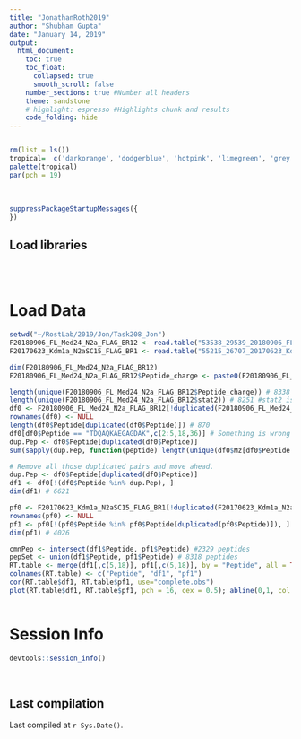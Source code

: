 ```yaml
---
title: "JonathanRoth2019"
author: "Shubham Gupta"
date: "January 14, 2019"
output:
  html_document:
    toc: true
    toc_float:
      collapsed: true
      smooth_scroll: false
    number_sections: true #Number all headers
    theme: sandstone
    # highlight: espresso #Highlights chunk and results
    code_folding: hide
---
```


```r

```

```r
rm(list = ls())
tropical=  c('darkorange', 'dodgerblue', 'hotpink', 'limegreen', 'grey', "skyblue",  'yellowgreen', 'red', 'yellow')
palette(tropical)
par(pch = 19)
```

<br>

```r
suppressPackageStartupMessages({
})
```

## Load libraries
```r

```

<br>

# Load Data
```r
setwd("~/RostLab/2019/Jon/Task208_Jon")
F20180906_FL_Med24_N2a_FLAG_BR12 <- read.table("53538_29539_20180906_FL_Med24_N2a_FLAG_BR12_MID_SWATH_MSPLITfiltered.txt", header = TRUE, sep = "\t", comment.char = "")
F20170623_Kdm1a_N2aSC15_FLAG_BR1 <- read.table("55215_26707_20170623_Kdm1a_N2aSC15_FLAG_BR1_SWATH_MSPLITfiltered.txt", header = TRUE, sep = "\t", comment.char = "")

```


```r
dim(F20180906_FL_Med24_N2a_FLAG_BR12)
F20180906_FL_Med24_N2a_FLAG_BR12$Peptide_charge <- paste0(F20180906_FL_Med24_N2a_FLAG_BR12$Peptide,  "/", F20180906_FL_Med24_N2a_FLAG_BR12$z.1)

length(unique(F20180906_FL_Med24_N2a_FLAG_BR12$Peptide_charge)) # 8338
length(unique(F20180906_FL_Med24_N2a_FLAG_BR12$stat2)) # 8251 #stat2 is retention time.
df0 <- F20180906_FL_Med24_N2a_FLAG_BR12[!duplicated(F20180906_FL_Med24_N2a_FLAG_BR12[,c(18,36)]),] # Few peptides have multiple retention time values. Let's have a look at them
rownames(df0) <- NULL
length(df0$Peptide[duplicated(df0$Peptide)]) # 870
df0[df0$Peptide == "TDQAQKAEGAGDAK",c(2:5,18,36)] # Something is wrong as their mz values are different. Does not make sense.
dup.Pep <- df0$Peptide[duplicated(df0$Peptide)]
sum(sapply(dup.Pep, function(peptide) length(unique(df0$Mz[df0$Peptide == peptide])) == 1)) # This is the case for all 870 peptides.
```


```r
# Remove all those duplicated pairs and move ahead.
dup.Pep <- df0$Peptide[duplicated(df0$Peptide)]
df1 <- df0[!(df0$Peptide %in% dup.Pep), ]
dim(df1) # 6621

pf0 <- F20170623_Kdm1a_N2aSC15_FLAG_BR1[!duplicated(F20170623_Kdm1a_N2aSC15_FLAG_BR1[,c(5,18)]),]
rownames(pf0) <- NULL
pf1 <- pf0[!(pf0$Peptide %in% pf0$Peptide[duplicated(pf0$Peptide)]), ]
dim(pf1) # 4026
```

```r
cmnPep <- intersect(df1$Peptide, pf1$Peptide) #2329 peptides
pepSet <- union(df1$Peptide, pf1$Peptide) # 8318 peptides
RT.table <- merge(df1[,c(5,18)], pf1[,c(5,18)], by = "Peptide", all = TRUE)
colnames(RT.table) <- c("Peptide", "df1", "pf1")
cor(RT.table$df1, RT.table$pf1, use="complete.obs")
plot(RT.table$df1, RT.table$pf1, pch = 16, cex = 0.5); abline(0,1, col = "red")
```


```r

```



# Session Info
```r
devtools::session_info()
```

<br>

## Last compilation
Last compiled at `r Sys.Date()`.
